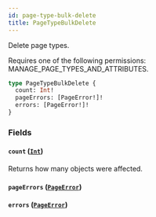 ```yaml
---
id: page-type-bulk-delete
title: PageTypeBulkDelete
---
```



Delete page types. 

Requires one of the following permissions: MANAGE_PAGE_TYPES_AND_ATTRIBUTES.

```graphql
type PageTypeBulkDelete {
  count: Int!
  pageErrors: [PageError!]!
  errors: [PageError!]!
}
```


### Fields

#### `count` ([`Int`](../../../developer/api-reference/scalars/int))

Returns how many objects were affected.


#### `pageErrors` ([`PageError`](../../../developer/api-reference/objects/page-error))




#### `errors` ([`PageError`](../../../developer/api-reference/objects/page-error))






